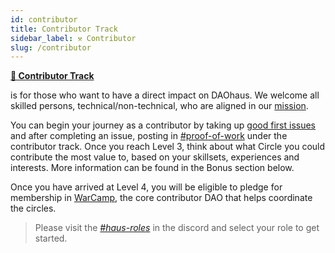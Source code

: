 ```yaml
---
id: contributor
title: Contributor Track
sidebar_label: ⚒️ Contributor
slug: /contributor
--- 
```


[**🔨 Contributor Track**](https://discord.gg/ERubbAVaFr)

is for those who want to have a direct impact on DAOhaus.  We welcome all skilled persons, technical/non-technical, who are aligned in our [mission](https://github.com/HausDAO/manifesto). 

You can begin your journey as a contributor by taking up [good first issues](https://github.com/HausDAO/haus-tasks/issues) and after completing an issue, posting in [#proof-of-work](https://discord.gg/9KfzHcU85z) under the contributor track. Once you reach Level 3, think about what Circle you could contribute the most value to, based on your skillsets, experiences and interests. More information can be found in the Bonus section below. 

Once you have arrived at Level 4, you will be eligible to pledge for membership in [WarCamp](https://app.daohaus.club/dao/0x64/0xef3d8c4fbb1860fceab16595db7e650cd5ad51c1), the core contributor DAO that helps coordinate the circles.

> Please visit the [*#haus-roles*](https://discord.gg/89TsbY4S9g) in the discord and select your role to get started. 